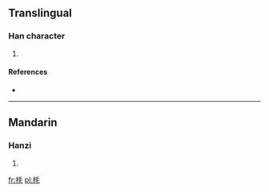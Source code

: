 ==Translingual==

===Han character===
{{Han char|rn=75|rad=木|as=04|sn=8|four=4291<sub>4</sub>|canj=木竹手山 (DHQU)}}

# {{defn|Han|sort=木04}}

====References====
* {{Han ref|kx=0514.240|dkj=14526|dj=0902.090|hdz=21170.110|uh=6786|ud=26502|bh=CCDA|bd=52442}}

----

==Mandarin==

===Hanzi===
{{cmn-hanzi|pin=[[bǐ]] ([[bi3]]), [[bì]] ([[bi4]]), [[máo]] ([[mao2]])|wg=pi<sup>3</sup>, pi<sup>4</sup>, mao<sup>2</sup>}}

# {{defn|lang=cmn|sort=木04}}

[[fr:枆]]
[[pl:枆]]